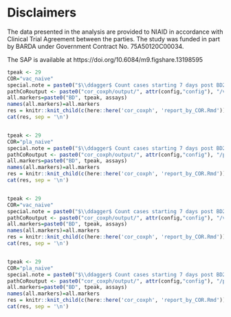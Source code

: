 # Disclaimers


The data presented in the analysis are provided to NIAID in accordance with Clinical Trial Agreement between the parties. The study was funded in part by BARDA under Government Contract No. 75A50120C00034.


\textbf{Statistical Analysis Plan}

The SAP is available at https://doi.org/10.6084/m9.figshare.13198595




```r

tpeak <- 29
COR="vac_naive"
special.note = paste0("$\\ddagger$ Count cases starting 7 days post BD29.")
pathCoRoutput <- paste0("cor_coxph/output/", attr(config,"config"), "/vac_naive")
all.markers=paste0("BD", tpeak, assays)
names(all.markers)=all.markers
res = knitr::knit_child(c(here::here('cor_coxph', 'report_by_COR.Rmd')), quiet = TRUE)
cat(res, sep = '\n')


tpeak <- 29
COR="pla_naive"
special.note = paste0("$\\ddagger$ Count cases starting 7 days post BD29.")
pathCoRoutput <- paste0("cor_coxph/output/", attr(config,"config"), "/pla_naive")
all.markers=paste0("BD", tpeak, assays)
names(all.markers)=all.markers
res = knitr::knit_child(c(here::here('cor_coxph', 'report_by_COR.Rmd')), quiet = TRUE)
cat(res, sep = '\n')


tpeak <- 29
COR="vac_naive"
special.note = paste0("$\\ddagger$ Count cases starting 7 days post BD29.")
pathCoRoutput <- paste0("cor_coxph/output/", attr(config,"config"), "/vac_nnaive")
all.markers=paste0("BD", tpeak, assays)
names(all.markers)=all.markers
res = knitr::knit_child(c(here::here('cor_coxph', 'report_by_COR.Rmd')), quiet = TRUE)
cat(res, sep = '\n')


tpeak <- 29
COR="pla_naive"
special.note = paste0("$\\ddagger$ Count cases starting 7 days post BD29.")
pathCoRoutput <- paste0("cor_coxph/output/", attr(config,"config"), "/pla_nnaive")
all.markers=paste0("BD", tpeak, assays)
names(all.markers)=all.markers
res = knitr::knit_child(c(here::here('cor_coxph', 'report_by_COR.Rmd')), quiet = TRUE)
cat(res, sep = '\n')




```
